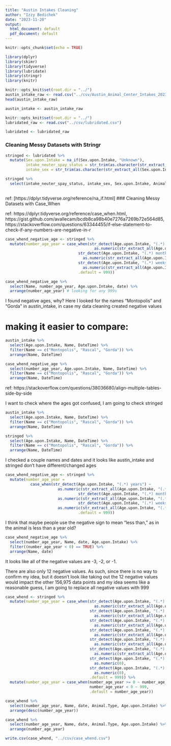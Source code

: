 ```yaml
---
title: "Austin Intakes Cleaning"
author: "Izzy Bedichek"
date: "2023-11-20"
output:
  html_document: default
  pdf_document: default
---
```


```r
knitr::opts_chunk$set(echo = TRUE)
```

```r
library(dplyr)
library(skimr)
library(tidyverse)
library(lubridate)
library(stringr)
library(knitr)
```

```r
knitr::opts_knit$set(root.dir = "../")
austin_intake_raw <- read.csv("../csv/Austin_Animal_Center_Intakes_20231106.csv")
head(austin_intake_raw)

austin_intake <- austin_intake_raw
```

 
```r
knitr::opts_knit$set(root.dir = "../")
lubridated_raw <- read.csv("../csv/lubridated.csv")

lubridated <- lubridated_raw
```

### Cleaning Messy Datasets with Stringr

```r
stringed <- lubridated %>% 
  mutate(Sex.upon.Intake = na_if(Sex.upon.Intake, "Unknown"),
         intake_neuter_spay_status = str_trim(as.character(str_extract_all(Sex.upon.Intake, "(.*) "))),
         intake_sex = str_trim(as.character(str_extract_all(Sex.upon.Intake, " (.*)")))) 

stringed %>% 
  select(intake_neuter_spay_status, intake_sex, Sex.upon.Intake, Animal.ID:year)
  
```

ref: [https://dplyr.tidyverse.org/reference/na_if.html]
### Cleaning Messy Datasets with Case_When

ref: https://dplyr.tidyverse.org/reference/case_when.html, https://gist.github.com/avallecam/bcdb8ca98b40e7276a7269b72e564d85,
https://stackoverflow.com/questions/63344455/if-else-statement-to-check-if-any-numbers-are-negative-in-r

```r
case_whend_negative_age <- stringed %>% 
  mutate(number_age_year = case_when(str_detect(Age.upon.Intake, "(.*) years") ~ 
                                       as.numeric(str_extract_all(Age.upon.Intake, "(.*) ")),
                                str_detect(Age.upon.Intake, "(.*) months") ~ 
                                  as.numeric(str_extract_all(Age.upon.Intake, "(.*) "))/12,
                                str_detect(Age.upon.Intake, "(.*) weeks") ~ 
                                  as.numeric(str_extract_all(Age.upon.Intake, "(.*) "))/(12*4),
                                .default = 999)) 

case_whend_negative_age %>% 
  select(Name, number_age_year, Age.upon.Intake, date) %>% 
  arrange(number_age_year) # looking for any 999s

```

I found negative ages, why? Here I looked for the names "Montopolis" and "Gorda" 
in austin_intake, in case my data cleaning created negative values

# making it easier to compare:
```r


austin_intake %>% 
  select(Age.upon.Intake, Name, DateTime) %>% 
  filter(Name == c("Montopolis", "Rascal", "Gorda")) %>% 
  arrange(Name, DateTime)

case_whend_negative_age %>% 
  select(number_age_year, Age.upon.Intake, Name, DateTime) %>% 
  filter(Name == c("Montopolis", "Rascal", "Gorda")) %>% 
  arrange(Name, DateTime)

```
ref: https://stackoverflow.com/questions/38036680/align-multiple-tables-side-by-side

I want to check where the ages got confused, I am going to check stringed

```r

austin_intake %>% 
  select(Age.upon.Intake, Name, DateTime) %>% 
  filter(Name == c("Montopolis", "Rascal", "Gorda")) %>% 
  arrange(Name, DateTime)

stringed %>% 
  select(Age.upon.Intake, Name, DateTime) %>% 
  filter(Name == c("Montopolis", "Rascal", "Gorda")) %>% 
  arrange(Name, DateTime)

```

I checked a couple names and dates and it looks like austin_intake and stringed
don't have different/changed ages

```r
case_whend_negative_age <- stringed %>% 
  mutate(number_age_year = 
           case_when(str_detect(Age.upon.Intake, "(.*) years") ~ 
                       as.numeric(str_extract_all(Age.upon.Intake, "(.*) ")),
                                str_detect(Age.upon.Intake, "(.*) months") ~ 
                       as.numeric(str_extract_all(Age.upon.Intake, "(.*) "))/12,
                                str_detect(Age.upon.Intake, "(.*) weeks") ~ 
                       as.numeric(str_extract_all(Age.upon.Intake, "(.*) "))/(12*4),
                                .default = 999)) 
```

I think that maybe people use the negative sign to mean "less than," as in
the animal is less than a year old?

```r

case_whend_negative_age %>% 
  select(number_age_year, Name, date, Age.upon.Intake) %>% 
  filter((number_age_year < 0) == TRUE) %>% 
  arrange(Name, date)

```

It looks like all of the negative values are -3, -2, or -1. 

There are also only 12 negative values. As such, since there is no way to 
confirm my idea, but it doesn't look like taking out the 12 negative values 
would impact the other 156,975 data points and my idea seems like a reasonable 
guess, I am going to replace all negative values with 999

```r
case_whend <- stringed %>% 
  mutate(number_age_year = case_when(str_detect(Age.upon.Intake, "(.*) years") ~ 
                                       as.numeric(str_extract_all(Age.upon.Intake, "(.*) ")),
                                     str_detect(Age.upon.Intake, "(.*) year") ~ 
                                       as.numeric(str_extract_all(Age.upon.Intake, "(.*) ")),
                                     str_detect(Age.upon.Intake, "(.*) months") ~ 
                                       as.numeric(str_extract_all(Age.upon.Intake, "(.*) "))/12,
                                     str_detect(Age.upon.Intake, "(.*) month") ~ 
                                       as.numeric(str_extract_all(Age.upon.Intake, "(.*) "))/12,
                                     str_detect(Age.upon.Intake, "(.*) weeks") ~ 
                                       as.numeric(str_extract_all(Age.upon.Intake, "(.*) "))/(12*4),
                                     str_detect(Age.upon.Intake, "(.*) week") ~ 
                                       as.numeric(str_extract_all(Age.upon.Intake, "(.*) "))/(12*4),
                                     str_detect(Age.upon.Intake, "(.*) days") ~ 
                                       as.numeric(0),
                                     str_detect(Age.upon.Intake, "(.*) day") ~ 
                                       as.numeric(0),
                                     .default = 999)) %>% 
  mutate(number_age_year = case_when(number_age_year >= 0 ~ number_age_year,
                                     number_age_year < 0 ~ 999,
                                     .default = number_age_year))

case_whend %>% 
  select(number_age_year, Name, date, Animal.Type, Age.upon.Intake) %>% 
  arrange(desc(number_age_year))

case_whend %>% 
  select(number_age_year, Name, date, Animal.Type, Age.upon.Intake) %>% 
  arrange(number_age_year)

```

 
```r
write.csv(case_whend, "../csv/case_whend.csv")
```
